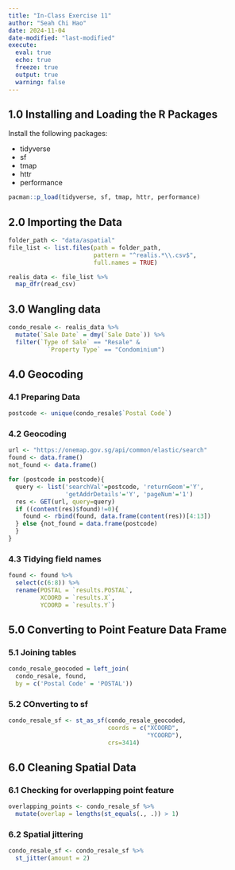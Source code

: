 ```yaml
---
title: "In-Class Exercise 11"
author: "Seah Chi Hao"
date: 2024-11-04
date-modified: "last-modified"
execute:
  eval: true
  echo: true
  freeze: true
  output: true
  warning: false
---
```


## 1.0 Installing and Loading the R Packages

Install the following packages:

- tidyverse
- sf
- tmap
- httr
- performance

```r
pacman::p_load(tidyverse, sf, tmap, httr, performance)
```

## 2.0 Importing the Data
```r
folder_path <- "data/aspatial"
file_list <- list.files(path = folder_path, 
                        pattern = "^realis.*\\.csv$", 
                        full.names = TRUE)

realis_data <- file_list %>%
  map_dfr(read_csv)
```

## 3.0 Wangling data
```r
condo_resale <- realis_data %>%
  mutate(`Sale Date` = dmy(`Sale Date`)) %>%
  filter(`Type of Sale` == "Resale" &
           `Property Type` == "Condominium")
```

## 4.0 Geocoding

### 4.1 Preparing Data
```r
postcode <- unique(condo_resale$`Postal Code`)
```

### 4.2 Geocoding
```r
url <- "https://onemap.gov.sg/api/common/elastic/search"
found <- data.frame()
not_found <- data.frame()

for (postcode in postcode){
  query <- list('searchVal'=postcode, 'returnGeom'='Y', 
                'getAddrDetails'='Y', 'pageNum'='1')
  res <- GET(url, query=query)
  if ((content(res)$found)!=0){
    found <- rbind(found, data.frame(content(res))[4:13])
  } else {not_found = data.frame(postcode)
  }
}
```

### 4.3 Tidying field names
```r
found <- found %>%
  select(c(6:8)) %>%
  rename(POSTAL = `results.POSTAL`,
         XCOORD = `results.X`,
         YCOORD = `results.Y`)
```

## 5.0 Converting to Point Feature Data Frame

### 5.1 Joining tables
```r
condo_resale_geocoded = left_join(
  condo_resale, found, 
  by = c('Postal Code' = 'POSTAL'))
```

### 5.2 COnverting to sf
```r
condo_resale_sf <- st_as_sf(condo_resale_geocoded, 
                            coords = c("XCOORD",
                                       "YCOORD"),
                            crs=3414)
```

## 6.0 Cleaning Spatial Data

### 6.1 Checking for overlapping point feature
```r
overlapping_points <- condo_resale_sf %>%
  mutate(overlap = lengths(st_equals(., .)) > 1)
```

### 6.2 Spatial jittering
```r
condo_resale_sf <- condo_resale_sf %>%
  st_jitter(amount = 2)
```